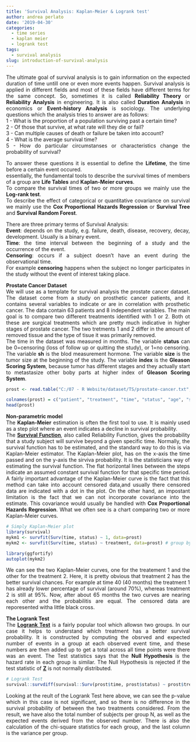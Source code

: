 ```yaml
---
title: 'Survival Analysis: Kaplan-Meier & Logrank test'
author: andrea perlato
date: '2019-04-30'
categories:
  - time series
  - kaplan meier
  - logrank test
tags:
  - survival analysis
slug: introduction-of-survival-analysis
---
```


<style>
body {
text-align: justify}
</style>

The ultimate goal of survival analysis is to gain information on the expected duration of time untill one or even more events happen. 
Survival analysis is applied in different fields and most of these fields have different terms for the same concept. So, sometimes it is called **Reliability Theory** or **Reliability Analysis** in engineering. It is also called **Duration Analysis** in economics or **Event-history Analysis** is sociology. The underlying questions which the analysis tries to answer are as follows: </br>
1 - What is the proportion of a population surviving past a certain time? </br>
2 - Of those that survive, at what rate will they die or fail? </br>
3 - Can multiple causes of death or failure be taken into account? </br>
4 - What is the average survival time? </br>
5 - How do particular circumstanses or characteristics change the probability of survival? </br>

To answer these questions it is essential to define the **Lifetime**, the time before a certain event occured. </br>
essentially, the fundamental tools to describe the survival times of members of a group are **Life Tables** and **Kaplan-Meier curves**. </br>
To compare the survival times of two or more groups we mainly use the **Log-rank test**. </br>
To describe the effect of categorical or quantitative covariance on survival we mainly use the **Cox Proportional Hazards Regression** or **Survival Tree** and **Survival Random Forest**.

There are three primary terms of Survival Analysis: </br>
**Event**: depends on the study, e.g. failure, death, disease, recovery, decay, development. Usually is a binary event. </br>
**Time**: the time interval between the beginning of a study and the occurrence of the event. </br>
**Censoring**: occurs if a subject doesn't have an event during the observational time. </br>
For example **censoring** happens when the subject no longer participates in the study without the event of interest taking place.

**Prostate Cancer Dataset** </br>
We will use as a template for survival analysis the prostate cancer dataset. The dataset come from a study on prosthetic cancer patients, and it contains several variables to indicate or are in correlation with prosthetic cancer. The data contain 63 patients and 8 independent variables. The main goal is to compare two different treatments identified with 1 or 2. Both ot these are surgical treatments which are pretty much indicative in higher stages of prostate cancer.
The two tretments 1 and 2 differ in the amount of removed tissue and the type of tisue it was primarily removed. </br>
The time in the dataset was measured in months. The variable **status** can be 0=censoring (loss of follow up or quitting the study), or 1=no censoring.
The variable **sh** is the blod measurement hormone. The variable **size** is the tumor size at the beginning of the study. The variable **index** is the **Gleason Scoring System**, because tumor has different stages and they actually start to metastasize other boby parts at higher index of **Gleason Scoring System**.

```r
prost <- read.table("C:/07 - R Website/dataset/TS/prostate-cancer.txt", header = FALSE)

colnames(prost) = c("patient", "treatment", "time", "status", "age", "sh", "size", "index")
head(prost)

```

**Non-parametric model** </br>
The **Kaplan-Meier** estimation is often the first tool to use. It is mainly used as a step plot where an event indicates a decline in survival probability. </br>
The [**Survival Function**](https://en.wikipedia.org/wiki/Survival_function), also called Reliability Function, gives the probability that a study subject will survive beyond a given specific time. Normally, the survival function has to be estimated, and the standard way to do this is via Kaplan-Meier estimator.
The Kaplan-Meier plot, has on the x-axis the time passed and on the y-axis the sirviva probability. It is the statisticians way of estimating the survival function. The flat horizontal lines between the steps indicate an assumed constant survival function for that specific time period. A fairly important advantage of the Kaplan-Meier curve is the fact that this method can take into account censored data,and usually there censored data are indicated with a dot in the plot. On the other hand, an impostant limitation is the fact that we can not incorporate covariance into the estimate. This covariance would usually be handled with **Cox Proportional Hazards Regression**. What we often see is a chart comparing two or more Kaplan-Meier curves.

```r
# Simply Kaplan-Meier plot
library(survival)
mykm1 <- survfit(Surv(time, status) ~ 1, data=prost)
mykm2 <- survfit(Surv(time, status) ~ treatment, data=prost) # group by treatment

library(ggfortify)
autoplot(mykm2)

```

We can see the two Kaplan-Meier curves, one for the treatement 1 and the other for the treatment 2. Here, it is pretty obvious that treatment 2 has the better survival chances. For example at time 40 (40 months) the treatment 1 has already lower percentage of survival (around 70%), whereas treatment 2 is still at 95%.
Now, after about 65 months the two curves are nearing each other and the probabilitis are equal. The censored data are reporesented witha little black cross.

**The Logrank Test** </br>
The [**Logrank Test**](https://en.wikipedia.org/wiki/Logrank_test) is a fairly popular tool which allowsn two groups. In our case it helps to understand which treatment has a better survival probability. It is constructed by computing the obsrved and expected number of events in a group at each observed event time, and these numbers are then added up to get a total across all time points were there was an event.
The Test statistics says that the **Null Hypothesis** is the hazard rate in each group is similar. The Null Hypothesis is rejected if the test statistic of [**Z**](https://en.wikipedia.org/wiki/Logrank_test) is not normally distributed.

```r
# Logrank Test
survival::survdiff(survival::Surv(prost$time, prost$status) ~ prost$treatment)

```

Looking at the reult of the Logrank Test here above, we can see the p-value which in this case is not significant, and so there is no difference in the survival probability of between the two treatments considered. 
From the result, we have also the total number of subjects per group N, as well as the expected events derived from the observed number. There is also the calculation of the chi-square statistics for each group, and the last column is the variance per group.














